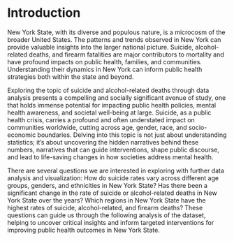# Introduction

New York State, with its diverse and populous nature, is a microcosm of the broader United States. The patterns and trends observed in New York can provide valuable insights into the larger national picture. Suicide, alcohol-related deaths, and firearm fatalities are major contributors to mortality and have profound impacts on public health, families, and communities. Understanding their dynamics in New York can inform public health strategies both within the state and beyond.  

Exploring the topic of suicide and alcohol-related deaths through data analysis presents a compelling and socially significant avenue of study, one that holds immense potential for impacting public health policies, mental health awareness, and societal well-being at large. Suicide, as a public health crisis, carries a profound and often understated impact on communities worldwide, cutting across age, gender, race, and socio-economic boundaries. Delving into this topic is not just about understanding statistics; it's about uncovering the hidden narratives behind these numbers, narratives that can guide interventions, shape public discourse, and lead to life-saving changes in how societies address mental health.  

There are several questions we are interested in exploring with further data analysis and visualization: How do suicide rates vary across different age groups, genders, and ethnicities in New York State? Has there been a significant change in the rate of suicide or alcohol-related deaths in New York State over the years? Which regions in New York State have the highest rates of suicide, alcohol-related, and firearm deaths? These questions can guide us through the following analysis of the dataset, helping to uncover critical insights and inform targeted interventions for improving public health outcomes in New York State.  

